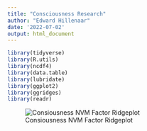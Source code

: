 ```yaml
---
title: "Consciousness Research"
author: "Edward Hillenaar"
date: '2022-07-02'
output: html_document
---
```

```r
library(tidyverse)
library(R.utils)
library(ncdf4)
library(data.table)
library(lubridate)
library(ggplot2)
library(ggridges)
library(readr)
```

![Consiousness NVM Factor Ridgeplot](https://raw.githubusercontent.com/EdwardHill15/Data/main/graphs/natural_ridgeplot_consciousness_standardize_nvmfactors.png)